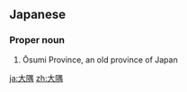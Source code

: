 ==Japanese==
{{wikipedia|lang=ja}}
{{ja-kanjitab|おお|すみ|yomi=k}}

===Proper noun===
{{ja-pos|おおすみ|proper|hhira=おほすみ}}

# Ōsumi Province, an old province of Japan

[[ja:大隅]]
[[zh:大隅]]